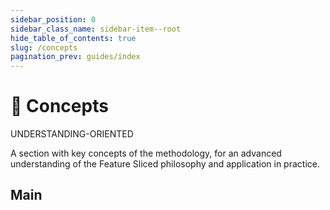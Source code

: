 ```yaml
---
sidebar_position: 0
sidebar_class_name: sidebar-item--root
hide_table_of_contents: true
slug: /concepts
pagination_prev: guides/index
---
```


# 🧩 Concepts

<span class="badge badge--warning margin-bottom--md">UNDERSTANDING-ORIENTED</span>

<p class="summary">
A section with key concepts of the methodology, for an advanced understanding of the Feature Sliced philosophy and application in practice.
</p>

## Main


<Row 
    title="App splitting" 
    description="Usage of a layered sliced structure in the decomposition of logic"
    to="/docs/concepts/app-splitting"
    Icon={BlockOutlined}
/>
<Row 
    title="Public API" 
    description="Practices for designing scalable and easy-to-integrate modules"
    to="/docs/concepts/public-api"
    Icon={ApiOutlined}
/>
<Row 
    title="Cross-communication" 
    description="Rules for scalable and efficient interaction of modules"
    to="/docs/concepts/cross-communication"
    Icon={ApartmentOutlined}
/>
<Row 
    title="Decouple entities" 
    description="Decomposition of logic with allocation of business entities"
    to="/docs/concepts/decouple-entities"
    Icon={PartitionOutlined}
/>
<Row 
    title="Desegmented" 
    description="The problem of redundant desegmentation of logic"
    to="/docs/concepts/issues/desegmented"
    Icon={NodeIndexOutlined}
/>
